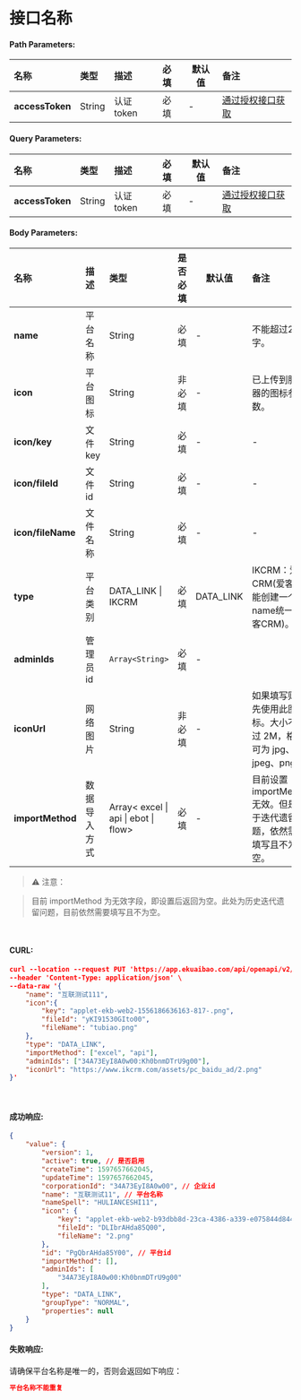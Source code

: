 
# 接口名称

<!----------------------------------------------------------------——
！！！！！！！！！！！！！！！！！！！！！！！！！！！！！！！！！！！！！！！！！
1. 当客户询问一个接口功能时，对于不清楚的地方，切不可自己尝试，一定要和开发确认，避免再次发生将 bug 录入文档，对后续开发带来严重影响。
2. 一个模块下的接口顺序建议按照 【 创建 - 获取 - 更新 】 的顺序。
！！！！！！！！！！！！！！！！！！！！！！！！！！！！！！！！！！！！！！！！！
--------------------------------------------------------------———-->
<Control
  method="PUT"
  url="/api/openapi/v2/datalink/createPlatform"
  description="uploads an image"
/>





<!-------------------------------------------------------------————-
  第一部分： 接口路径 【 Query Parameters + Path Parameters -> 示例 】
------------------------------------------------------------——----->



#### Path Parameters:

| 名称             | 类型     |  描述     | 必填      | 默认值  | 备注                                         |
| :---------      | :------  | :------  | :------- |  -     | :------------------------------------------  |
| **accessToken** | String |  认证token  | 必填      |   -    | [通过授权接口获取](/getting-started/auth.html)  |




#### Query Parameters:

| 名称             | 类型     |  描述     | 必填      | 默认值  | 备注                                         |
| :---------      | :------  | :------  | :------- |  -     | :------------------------------------------  |
| **accessToken** | String |  认证token  | 必填      |   -    | [通过授权接口获取](/getting-started/auth.html)  |






<!-------------------------------------------------------------————-
第二部分： 接口参数 【 Body Parameters -> CURL 】
------------------------------------------------------------——----->
#### Body Parameters:

| 名称             | 描述     | 类型      | 是否必填      | 默认值  | 备注                                         |
| :---------      | :------  | :------  | :------- |  -     | :------------------------------------------  |
| **name** | 平台名称 | String   | 必填      |   -    | 不能超过20字。  |
| **icon** | 平台图标 | String   | 非必填      |   -    | 已上传到服务器的图标参数。 |
| **icon/key** | 文件key | String   | 必填      |   -    | -  |
| **icon/fileId** | 文件id | String   | 必填      |   -    | -  |
| **icon/fileName** | 文件名称 | String    | 必填      |   -    | -  |
| **type** | 平台类别 | DATA_LINK &#124;  IKCRM    | 必填      |   DATA_LINK    | IKCRM：爱客CRM(爱客只能创建一个，name统一为爱客CRM)。  |
| **adminIds** | 管理员id | `Array<String>`   | 必填      |   -    |   |
| **iconUrl** | 网络图片 | String   | 非必填      |   -    |  如果填写则优先使用此图标。大小不超过 2M，格式可为 jpg、jpeg、png。 |
| **importMethod** | 数据导入方式 | Array< excel &#124; api &#124; ebot &#124; flow>  | 必填      |   -    |  目前设置 importMethod 无效。但是由于迭代遗留问题，依然需要填写且不为空。  |


>⚠️ 注意：

>目前 importMethod 为无效字段，即设置后返回为空。此处为历史迭代遗留问题，目前依然需要填写且不为空。





<br/>

#### CURL:

```json
curl --location --request PUT 'https://app.ekuaibao.com/api/openapi/v2/datalink/createPlatform?accessToken=cxEbrzNJSA3A00' \
--header 'Content-Type: application/json' \
--data-raw '{
    "name": "互联测试111",
    "icon":{
        "key": "applet-ekb-web2-1556186636163-817-.png",
        "fileId": "yKI91530GIto00",
        "fileName": "tubiao.png"
    },
    "type": "DATA_LINK",
    "importMethod": ["excel", "api"],
    "adminIds": ["34A73EyI8A0w00:Kh0bnmDTrU9g00"],
    "iconUrl": "https://www.ikcrm.com/assets/pc_baidu_ad/2.png"
}'
```




<!-------------------------------------------------------------————-
第三部分： 返回结果 【 成功响应 + 失败响应 】
------------------------------------------------------------——----->
<br/>

#### 成功响应:

```json
{
    "value": {
        "version": 1,
        "active": true, // 是否启用
        "createTime": 1597657662045,
        "updateTime": 1597657662045,
        "corporationId": "34A73EyI8A0w00", // 企业id
        "name": "互联测试11", // 平台名称
        "nameSpell": "HULIANCESHI11",
        "icon": {
            "key": "applet-ekb-web2-b93dbb8d-23ca-4386-a339-e075844d8440-2.png",
            "fileId": "DLIbrAHda85Q00",
            "fileName": "2.png"
        },
        "id": "PgQbrAHda85Y00", // 平台id
        "importMethod": [],
        "adminIds": [
            "34A73EyI8A0w00:Kh0bnmDTrU9g00"
        ],
        "type": "DATA_LINK",
        "groupType": "NORMAL",
        "properties": null
    }
}
```

#### 失败响应:

请确保平台名称是唯一的，否则会返回如下响应：

```json
平台名称不能重复
```


